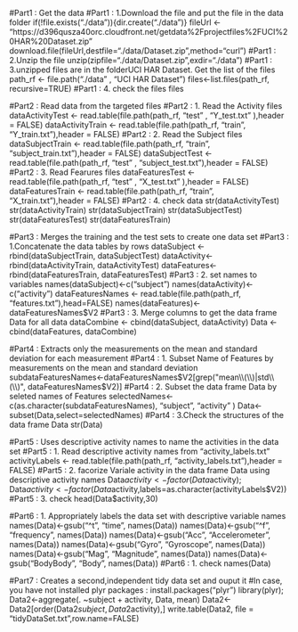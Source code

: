 #Part1 : Get the data
#Part1 : 1.Download the file and put the file in the data folder
if(!file.exists("./data")){dir.create("./data")}
fileUrl <- "https://d396qusza40orc.cloudfront.net/getdata%2Fprojectfiles%2FUCI%20HAR%20Dataset.zip"
download.file(fileUrl,destfile="./data/Dataset.zip",method="curl")
#Part1 : 2.Unzip the file
unzip(zipfile="./data/Dataset.zip",exdir="./data")
#Part1 : 3.unzipped files are in the folderUCI HAR Dataset. Get the list of the files
path_rf <- file.path("./data" , "UCI HAR Dataset")
files<-list.files(path_rf, recursive=TRUE)
#Part1 : 4. check the files
files

#Part2 : Read data from the targeted files
#Part2 : 1. Read the Activity files
dataActivityTest  <- read.table(file.path(path_rf, "test" , "Y_test.txt" ),header = FALSE)
dataActivityTrain <- read.table(file.path(path_rf, "train", "Y_train.txt"),header = FALSE)
#Part2 : 2. Read the Subject files
dataSubjectTrain <- read.table(file.path(path_rf, "train", "subject_train.txt"),header = FALSE)
dataSubjectTest  <- read.table(file.path(path_rf, "test" , "subject_test.txt"),header = FALSE)
#Part2 : 3. Read Fearures files
dataFeaturesTest  <- read.table(file.path(path_rf, "test" , "X_test.txt" ),header = FALSE)
dataFeaturesTrain <- read.table(file.path(path_rf, "train", "X_train.txt"),header = FALSE)
#Part2 : 4. check data
str(dataActivityTest)
str(dataActivityTrain)
str(dataSubjectTrain)
str(dataSubjectTest)
str(dataFeaturesTest)
str(dataFeaturesTrain)

#Part3 : Merges the training and the test sets to create one data set
#Part3 : 1.Concatenate the data tables by rows
dataSubject <- rbind(dataSubjectTrain, dataSubjectTest)
dataActivity<- rbind(dataActivityTrain, dataActivityTest)
dataFeatures<- rbind(dataFeaturesTrain, dataFeaturesTest)
#Part3 : 2. set names to variables
names(dataSubject)<-c("subject")
names(dataActivity)<- c("activity")
dataFeaturesNames <- read.table(file.path(path_rf, "features.txt"),head=FALSE)
names(dataFeatures)<- dataFeaturesNames$V2
#Part3 : 3. Merge columns to get the data frame Data for all data
dataCombine <- cbind(dataSubject, dataActivity)
Data <- cbind(dataFeatures, dataCombine)

#Part4 : Extracts only the measurements on the mean and standard deviation for each measurement
#Part4 : 1. Subset Name of Features by measurements on the mean and standard deviation
subdataFeaturesNames<-dataFeaturesNames$V2[grep("mean\\(\\)|std\\(\\)", dataFeaturesNames$V2)]
#Part4 : 2. Subset the data frame Data by seleted names of Features
selectedNames<-c(as.character(subdataFeaturesNames), "subject", "activity" )
Data<-subset(Data,select=selectedNames)
#Part4 : 3.Check the structures of the data frame Data
str(Data)

#Part5 : Uses descriptive activity names to name the activities in the data set
#Part5 : 1. Read descriptive activity names from “activity_labels.txt”
activityLabels <- read.table(file.path(path_rf, "activity_labels.txt"),header = FALSE)
#Part5 : 2. facorize Variale activity in the data frame Data using descriptive activity names
Data$activity<-factor(Data$activity);
Data$activity<-factor(Data$activity,labels=as.character(activityLabels$V2))
#Part5 : 3. check
head(Data$activity,30)

#Part6 : 1. Appropriately labels the data set with descriptive variable names
names(Data)<-gsub("^t", "time", names(Data))
names(Data)<-gsub("^f", "frequency", names(Data))
names(Data)<-gsub("Acc", "Accelerometer", names(Data))
names(Data)<-gsub("Gyro", "Gyroscope", names(Data))
names(Data)<-gsub("Mag", "Magnitude", names(Data))
names(Data)<-gsub("BodyBody", "Body", names(Data))
#Part6 : 1. check
names(Data)

#Part7 : Creates a second,independent tidy data set and ouput it
#In case, you have not installed plyr packages : install.packages("plyr")
library(plyr);
Data2<-aggregate(. ~subject + activity, Data, mean)
Data2<-Data2[order(Data2$subject,Data2$activity),]
write.table(Data2, file = "tidyDataSet.txt",row.name=FALSE)